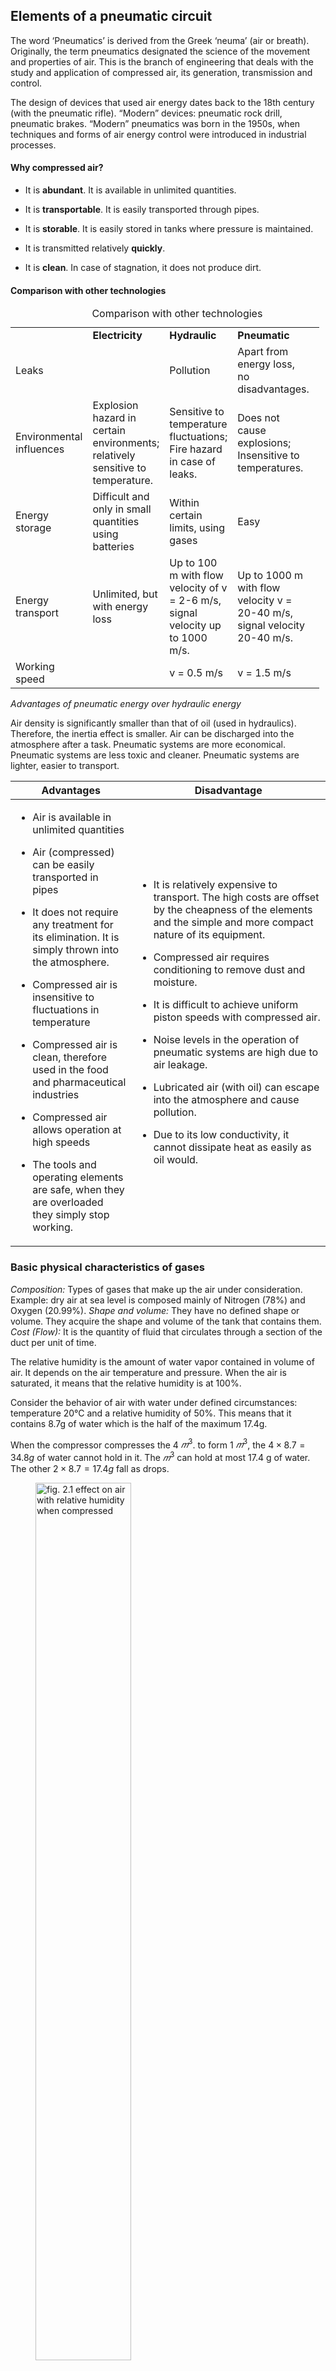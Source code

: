 ## Elements of a pneumatic circuit

The word ‘Pneumatics’ is derived from the Greek ‘neuma’ (air or breath). Originally, the term pneumatics designated the science of the movement and properties of air. This is the branch of engineering that deals with the study and application of compressed air, its generation, transmission and control.

The design of devices that used air energy dates back to the 18th century (with the pneumatic rifle). “Modern” devices: pneumatic rock drill, pneumatic brakes. “Modern” pneumatics was born in the 1950s, when techniques and forms of air energy control were introduced in industrial processes.

#### Why compressed air?

-   It is **abundant**. It is available in unlimited quantities.

-   It is **transportable**. It is easily transported through pipes.

-   It is **storable**. It is easily stored in tanks where pressure is maintained.

-   It is transmitted relatively **quickly**.

-   It is **clean**. In case of stagnation, it does not produce dirt.

#### Comparison with other technologies

+--------------------------+--------------------------------------------------------------------------------+--------------------------------------------------------------------------------+---------------------------------------------------------------------------+--------+--------+--------+
|                          | **Electricity**                                                                | **Hydraulic**                                                                  | **Pneumatic**                                                             |        |        |        |
+--------------------------+--------------------------------------------------------------------------------+--------------------------------------------------------------------------------+---------------------------------------------------------------------------+--------+--------+--------+
| Leaks                    |                                                                                | Pollution                                                                      | Apart from energy loss, no disadvantages.                                 |        |        |        |
+--------------------------+--------------------------------------------------------------------------------+--------------------------------------------------------------------------------+---------------------------------------------------------------------------+--------+--------+--------+
| Environmental influences | Explosion hazard in certain environments; relatively sensitive to temperature. | Sensitive to temperature fluctuations; Fire hazard in case of leaks.           | Does not cause explosions; Insensitive to temperatures.                   |        |        |        |
+--------------------------+--------------------------------------------------------------------------------+--------------------------------------------------------------------------------+---------------------------------------------------------------------------+--------+--------+--------+
| Energy storage           | Difficult and only in small quantities using batteries                         | Within certain limits, using gases                                             | Easy                                                                      |        |        |        |
+--------------------------+--------------------------------------------------------------------------------+--------------------------------------------------------------------------------+---------------------------------------------------------------------------+--------+--------+--------+
| Energy transport         | Unlimited, but with energy loss                                                | Up to 100 m with flow velocity of v = 2-6 m/s, signal velocity up to 1000 m/s. | Up to 1000 m with flow velocity v = 20-40 m/s, signal velocity 20-40 m/s. |        |        |        |
+--------------------------+--------------------------------------------------------------------------------+--------------------------------------------------------------------------------+---------------------------------------------------------------------------+--------+--------+--------+
| Working speed            |                                                                                | v = 0.5 m/s                                                                    | v = 1.5 m/s                                                               |        |        |        |
+--------------------------+--------------------------------------------------------------------------------+--------------------------------------------------------------------------------+---------------------------------------------------------------------------+--------+--------+--------+

: Comparison with other technologies

*Advantages of pneumatic energy over hydraulic energy*

Air density is significantly smaller than that of oil (used in hydraulics). Therefore, the inertia effect is smaller. Air can be discharged into the atmosphere after a task. Pneumatic systems are more economical. Pneumatic systems are less toxic and cleaner. Pneumatic systems are lighter, easier to transport.

+-----------------------------------------------------------------------------------------------------+------------------------------------------------------------------------------------------------------------------------------------------------------------------+
| Advantages                                                                                          | Disadvantage                                                                                                                                                     |
+=====================================================================================================+==================================================================================================================================================================+
| -   Air is available in unlimited quantities                                                        | -   It is relatively expensive to transport. The high costs are offset by the cheapness of the elements and the simple and more compact nature of its equipment. |
|                                                                                                     |                                                                                                                                                                  |
| -   Air (compressed) can be easily transported in pipes                                             | -   Compressed air requires conditioning to remove dust and moisture.                                                                                            |
|                                                                                                     |                                                                                                                                                                  |
| -   It does not require any treatment for its elimination. It is simply thrown into the atmosphere. | -   It is difficult to achieve uniform piston speeds with compressed air.                                                                                        |
|                                                                                                     |                                                                                                                                                                  |
| -   Compressed air is insensitive to fluctuations in temperature                                    | -   Noise levels in the operation of pneumatic systems are high due to air leakage.                                                                              |
|                                                                                                     |                                                                                                                                                                  |
| -   Compressed air is clean, therefore used in the food and pharmaceutical industries               | -   Lubricated air (with oil) can escape into the atmosphere and cause pollution.                                                                                |
|                                                                                                     |                                                                                                                                                                  |
| -   Compressed air allows operation at high speeds                                                  | -   Due to its low conductivity, it cannot dissipate heat as easily as oil would.                                                                                |
|                                                                                                     |                                                                                                                                                                  |
| -   The tools and operating elements are safe, when they are overloaded they simply stop working.   |                                                                                                                                                                  |
+-----------------------------------------------------------------------------------------------------+------------------------------------------------------------------------------------------------------------------------------------------------------------------+

### Basic physical characteristics of gases

*Composition:* Types of gases that make up the air under consideration. Example: dry air at sea level is composed mainly of Nitrogen (78%) and Oxygen (20.99%). *Shape and volume:* They have no defined shape or volume. They acquire the shape and volume of the tank that contains them. *Cost (Flow):* It is the quantity of fluid that circulates through a section of the duct per unit of time.

The relative humidity is the amount of water vapor contained in volume of air. It depends on the air temperature and pressure. When the air is saturated, it means that the relative humidity is at 100%.

Consider the behavior of air with water under defined circumstances: temperature 20°C and a relative humidity of 50%. This means that it contains 8.7g of water which is the half of the maximum 17.4g.

When the compressor compresses the 4 $𝑚^3$. to form 1 $𝑚^3$, the $4×8.7=34.8 g$ of water cannot hold in it. The $𝑚^3$ can hold at most 17.4 g of water. The other $2×8.7=17.4g$ fall as drops.

![fig. 2.1 effect on air with relative humidity when compressed](images/fig02-001.png){width="60%"}

*Conclusion:* When air is compressed, water $H_2O$ liquefies from gaseous state to liquid state. The water vapor in the air is also compressed and the result is similar to squeezing a sponge. The compressed air reaches a saturation of 100% relative humidity inside the tank. The separated water can be drained via a drainage system.

The flow is defined as the quantity of fluid that circulates through a section of duct per unit of time. Generally the letter $Q$ is used. $Q = \frac{V}{t}=\frac{A s}{t}$ wit $s$ as displacement, $A$ as areaof the cross section and $t$ as time. Considering that $\frac{s}{t}$displacement per time unit is velocity, one can rewrite $Q=Av$. The standard units of the variables are as follows:

-   $[Q] = [ \frac{m^3}{s}]$

-   $[A] = [m^2]$

-   $[v] = [\frac{m}{s}]$

    ![Fig. 2.2 graphical description of flow \$Q\$](images/fig02-002.png){width="352"}

*Gas pressure and gas laws:* The relation between force $F$ and pressure $p$ is related by its contact cross section area A: $F=pA$. The unit in Pascal $[Pa]=[\frac{N}{m^2}]$in the international system (SI) and it is $[psi]=[\frac{lb}{in^2}]$ in english units. For many industrial aplications, one uses $bar$. The relation between $bar$ and $Pa$ is $1 bar = 10^5 Pa =100kPa$. The pressure that air exerts “naturally” on the Earth's surface due to its weight is called atmospheric pressure (Atm): $1 atm = 1.01325 bar = 101,325 P$. Due to the weight of the air column above: it decreases at higher altitudes and increases at lower altitudes.

![fig. 2.3 pressure defined by force and cross section](images/fig02-003.png){width="31%"}

*Gauge pressure (relative pressure)* indicated by the manometers (\$bar\$ or $ps$). It is the excess of air pressure with respect to atmospheric pressure. It is abbreviated $p_m$ ($p_g$ in English).

$p_{absolute}=p_m+1.01325 bar (1 atm)$

For simplification, one approximates $1 atm \propto 1 bar$

Another unit of pressure measurement is the $torr$ or $mmHg$. It is equivalent to the pressure exerted by a one millimeter column of mercury. However, we won´t use this units in our course.

![](images/fig02-004.png){width="60%"}

$Equivalences$:

![](images/clipboard-3445928741.png){width="60%"}

The gas behaviour can be explained by several laws, explained as follows with $V$ as volume and $T$ as temperature:

-   Pascal's law: $p_{in} = \frac{F_{in}}{A_{in}} = \frac{F_{out}}{A_{out}}=p_{out}$, with in as input and out as output

    Fluid pressure is transmitted equally in all directions. The force exerted by a piston is equal to the product of the effective area times the air pressure: Example of a Hydraulic Press:

![](images/fig02-005.png){fig-align="center" width="50%"}

### Gas Law´s

They describe the relationships between pressure, volume and temperature: they describe how two of them are related when the other remains constant:

#### Boyle's law

$V_1 p_1 = V_2 p_2$ or $Vp=constant$ and $V \propto \frac{1}{p}$, with constant temperature $T$

“At constant temperature, the volume of gas is inversely proportional to its pressure”.

![](images/clipboard-70317625.png){width="60%"}

Boyle's Law is valid as long as the temperature does not vary. Normally, when a gas is compressed, energy is dissipated in the form of heat, that is, its temperature increases. Processes with these characteristics are known as adiabatic. Otherwise, if the temperature does not change, it is known as an isothermal process. To be possible, the process must be slow

#### Charles' law:

“At constant pressure, the volume of gas is proportional to its temperature”

$\frac{V}{T}=constant$, with constant pressure $p$

![](images/clipboard-838678896.png){width="60%"}

#### Gay-Lussac's law

"At constant volume, the absolute temperature of a gas is proportional to its absolute pressure"

$\frac{p}{T}=constant$, with constant volume $V$

![](images/clipboard-1257856144.png){width="60%"}

#### Relative Humidity: A Thermodynamic Perspective

It measures the amount of water vapor in the air compared to the maximum amount of water vapor it could contain before precipitation. Relative humidity (RH) varies with air temperature.

![](images/clipboard-271346497.png){width="60%"}

Relative humidity (RH) is a dimensionless ratio, expressed as a percentage, that quantifies the amount of water vapor present in the air relative to the maximum amount the air can hold at a given temperature before reaching saturation. Mathematically, it is defined as:

$\text{RH} = \left( \frac{e}{e_s} \right) \times 100$

Where:

\- $e$ is the actual vapor pressure of water in the air.

-   $e_s$ is the saturation vapor pressure at the same temperature.

##### Temperature Dependence

The saturation vapor pressure $e_s$ increases exponentially with temperature due to the enhanced kinetic energy of water molecules. This means:

\- **Warm air** can hold significantly more water vapor before becoming saturated.

\- **Cool air** has a lower capacity for water vapor, so RH increases as temperature drops (assuming constant moisture content). This relationship is governed by the Clausius-Clapeyron equation, which describes how vapor pressure changes with temperature:

$\frac{d \ln e_s}{dT} = \frac{L}{R_v T^2}$

Where:

\- $L$ is the latent heat of vaporization,

-   $R_v$ is the specific gas constant for water vapor,

\- $T$ is the absolute temperature in Kelvin.

##### Practical Implications

\- When RH reaches **100%**, the air is saturated, and **condensation** occurs -leading to dew, fog, or precipitation.

\- RH is a crucial parameter in **meteorology, climate science**, and **HVAC** engineering, influencing thermal comfort, cloud formation, and heat transfer processes

### Pneumatic Installations

The follwoing part explains the components required to use pneumatic systems. The structure is composed of 5 main components: Power Supply, Actuators, Conductors, Control valves and Air conditioning.

+---------------------------------------------------+---------------------------------------------------+
| Structure                                         | Example                                           |
+===================================================+===================================================+
| ![](images/clipboard-2333093332.png){width="60%"} | ![](images/clipboard-3902604058.png){width="80%"} |
+---------------------------------------------------+---------------------------------------------------+

![](images/clipboard-1185823059.png){fig-align="center" width="60%"}

**Structure**

-   Power supply (pneumatic): Energy source

    -   This is typically an air compressor that draws in atmospheric air and compresses it to a usable pressure level (commonly 60–120 PSI, **4.1 to 8.3 bar**).
    -   The compressed air is stored in a receiver tank, which acts as a reservoir to stabilize pressure and meet demand spikes.
    -   The energy in the form of pressurized air is the driving force behind all pneumatic operations

-   Actuators: They do the work of the system

    -   Actuators convert the energy of compressed air into mechanical motion.
    -   Common types include:
        -   Cylinders (linear motion)
    -   Rotary actuators (rotational motion)
    -   These components perform tasks like pushing, pulling, lifting, clamping, or rotating—depending on the application.

-   Conductors: They distribute the air

    -   These are the pipes, hoses, and tubes that transport compressed air from the power supply to the actuators and control valves.
    -   Materials vary (e.g., polyurethane, nylon, copper) depending on pressure, flexibility, and environmental conditions.
    -   Proper sizing and layout are crucial to minimize pressure drops and ensure efficient delivery.

-   Control valves: Control the flow/direction of air

    -   Valves regulate the flow rate, pressure, and direction of air.
    -   Types include:
        -   Directional control valves (e.g., 2/2, 3/2, 5/2 valves)
    -   Flow control valves (adjust speed of actuators)
    -   Pressure regulators (maintain safe operating pressure)
    -   These are often controlled manually, electrically, or via PLCs in automated systems.

-   Air conditioning: They purify the air

    -   Filters – remove dust and particulates
    -   Dryers – eliminate moisture to prevent corrosion and freezing
    -   Lubricators – add a fine mist of oil to reduce friction in moving parts
    -   These components are often grouped into FRL units (Filter-Regulator-Lubricator).

### Types of Compressors in Pneumatic Systems

In pneumatic automation, compressors are the primary energy source, converting atmospheric air into pressurized air that powers actuators and control systems. The selection of a compressor depends on factors like required pressure, flow rate, duty cycle, and application environment. Compressors are broadly categorized into positive displacement and dynamic types, each with distinct operating principles.

#### Reciprocating Compressors (Positive Displacement)

\- Operate using pistons driven by a crankshaft.

\- Air is drawn into a cylinder and compressed by the piston’s motion.

-   Common in small-scale applications and intermittent use.

-   Can be single-stage (for low pressure) or multi-stage (for higher pressure).

Example: Used in automotive workshops and small pneumatic tools.

#### Rotary Screw Compressors (Positive Displacement)

-   Use two intermeshing helical screws to compress air continuously.

\- Efficient for continuous operation and high-volume air delivery.

\- Low maintenance and quieter than reciprocating types.

Example: Ideal for industrial automation lines and manufacturing plants.

#### Vane Compressors (Positive Displacement)

\- Feature a rotor with sliding vanes inside an eccentric housing.

\- As the rotor turns, vanes slide in and out, trapping and compressing air.

\- Compact and suitable for moderate pressure applications.

Example: Used in packaging machinery and small automation systems.

#### Centrifugal Compressors (Dynamic)

\- Use a high-speed impeller to accelerate air outward.

\- Air pressure increases as velocity is converted into pressure via a diffuser.

\- Suitable for large-scale, high-flow applications.

Example: Found in HVAC systems and large industrial plants.

#### Axial Compressors (Dynamic)

\- Air flows parallel to the axis through multiple rotor and stator stages.

\- Extremely efficient at high flow rates and pressures.

\- Typically used in aerospace and gas turbines, not common in standard pneumatics.

Summary Table: Compressor Types

### Pneumatic actuators.

A pneumatic actuator is a device that converts compressed air energy into mechanical motion. They are widely used in automation, manufacturing, robotics, and process industries.

The most common types are linear actuators (cylinders) and rotary actuators.

The operating principle: compressed air enters a chamber, builds pressure, and moves a piston (linear) or vanes/rotors (rotary), generating force and motion.

Control is usually done via valves, sensors, and PLCs.

Pneumatic actuators are attractive because they are simple, robust, and cost-effective for many industrial tasks like clamping, lifting, pushing, or positioning.

**Advantages of Pneumatic Actuators**

+------------------------------+------------------------------------------------------------------------------------------------------------------+
| Advantage                    | Explanation                                                                                                      |
+==============================+==================================================================================================================+
| **Simplicity & Reliability** | Few moving parts → easy to maintain, long service life.                                                          |
+------------------------------+------------------------------------------------------------------------------------------------------------------+
| **High Speed**               | Can achieve rapid response times; suitable for pick-and-place, packaging, etc.                                   |
+------------------------------+------------------------------------------------------------------------------------------------------------------+
| **Cost-Effective**           | Components (cylinders, valves, fittings) are relatively inexpensive compared to electric or hydraulic actuators. |
+------------------------------+------------------------------------------------------------------------------------------------------------------+
| **Clean Operation**          | Air is non-contaminating, suitable for food, pharma, or cleanroom applications.                                  |
+------------------------------+------------------------------------------------------------------------------------------------------------------+
| **Safety**                   | No risk of sparks (compared to electric actuators) → usable in explosive environments.                           |
+------------------------------+------------------------------------------------------------------------------------------------------------------+
| **Force-to-Weight Ratio**    | Pneumatics can generate relatively large forces for their size.                                                  |
+------------------------------+------------------------------------------------------------------------------------------------------------------+
| **Overload Tolerance**       | Can stall without damage (unlike many electric motors).                                                          |
+------------------------------+------------------------------------------------------------------------------------------------------------------+
| **Easy Integration**         | Compatible with various control systems (manual, PLC, etc.).                                                     |
+------------------------------+------------------------------------------------------------------------------------------------------------------+

**Risks and Limitations of Pneumatic Actuators**

+----------------------------+-----------------------------------------------------------------------------------------------------------------------------+
| Limitation / Risk          | Explanation                                                                                                                 |
+============================+=============================================================================================================================+
| **Compressibility of Air** | Air is compressible → motion control is less precise, positioning is not as accurate as with electric or hydraulic systems. |
+----------------------------+-----------------------------------------------------------------------------------------------------------------------------+
| **Energy Inefficiency**    | Compressing air consumes a lot of energy; leaks waste power → high operational cost if system is not well maintained.       |
+----------------------------+-----------------------------------------------------------------------------------------------------------------------------+
| **Noise**                  | Exhaust air and compressors generate noise, which may require mitigation.                                                   |
+----------------------------+-----------------------------------------------------------------------------------------------------------------------------+
| **Force Limitations**      | While strong for size, pneumatics cannot achieve the extremely high forces that hydraulics can.                             |
+----------------------------+-----------------------------------------------------------------------------------------------------------------------------+
| **Speed Variability**      | Speed depends on air pressure, line length, leaks, and load → consistency can be a challenge.                               |
+----------------------------+-----------------------------------------------------------------------------------------------------------------------------+
| **Maintenance Needs**      | Leaks are common; require regular inspection of seals, hoses, and fittings.                                                 |
+----------------------------+-----------------------------------------------------------------------------------------------------------------------------+
| **Limited Stroke Length**  | Linear cylinders are typically limited to \~2–3 meters max; longer travel requires other technologies.                      |
+----------------------------+-----------------------------------------------------------------------------------------------------------------------------+
| **Safety Hazards**         | Sudden release of compressed air can cause injury; uncontrolled movement may occur if air supply is lost.                   |
+----------------------------+-----------------------------------------------------------------------------------------------------------------------------+

### Pneumatic valves.

### Pneumatic sequences.

1.  Cascade method

2.  Step by step method.

## Elements of a electic circuit, electrical acutators and control elements

## Automatization of pneumatic and electro-pneumatic sequences